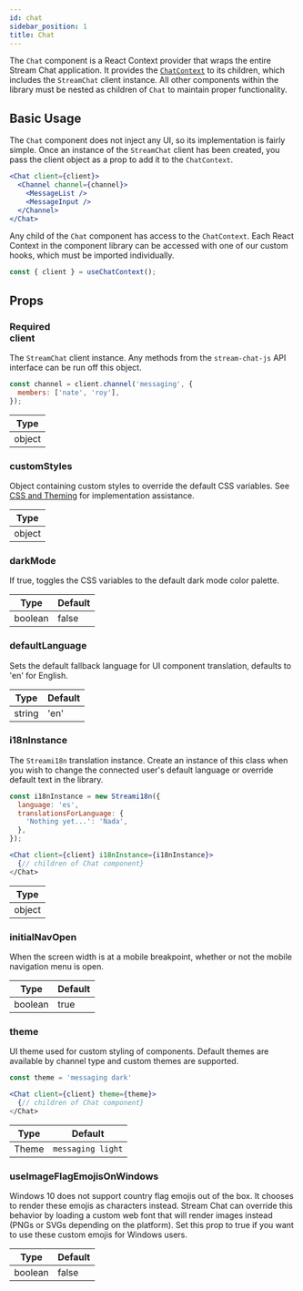 ```yaml
---
id: chat
sidebar_position: 1
title: Chat
---
```


The `Chat` component is a React Context provider that wraps the entire Stream Chat application. It provides the [`ChatContext`](../contexts/chat-context.mdx)
to its children, which includes the `StreamChat` client instance. All other components within the library must be nested as children
of `Chat` to maintain proper functionality.

## Basic Usage

The `Chat` component does not inject any UI, so its implementation is fairly simple. Once an instance of the `StreamChat` client
has been created, you pass the client object as a prop to add it to the `ChatContext`.

```jsx
<Chat client={client}>
  <Channel channel={channel}>
    <MessageList />
    <MessageInput />
  </Channel>
</Chat>
```

Any child of the `Chat` component has access to the `ChatContext`. Each React Context in the component library can be accessed with
one of our custom hooks, which must be imported individually.

```jsx
const { client } = useChatContext();
```

## Props

### <div class="label required basic">Required</div> client

The `StreamChat` client instance. Any methods from the `stream-chat-js` API interface can be run off this object.

```jsx
const channel = client.channel('messaging', {
  members: ['nate', 'roy'],
});
```

| Type   |
| ------ |
| object |

### customStyles

Object containing custom styles to override the default CSS variables. See [CSS and Theming](../customization/css-and-theming.mdx)
for implementation assistance.

| Type   |
| ------ |
| object |

### darkMode

If true, toggles the CSS variables to the default dark mode color palette.

| Type    | Default |
| ------- | ------- |
| boolean | false   |

### defaultLanguage

Sets the default fallback language for UI component translation, defaults to 'en' for English.

| Type   | Default |
| ------ | ------- |
| string | 'en'    |

### i18nInstance

The `Streami18n` translation instance. Create an instance of this class when you wish to change the connected user's default
language or override default text in the library.

```jsx
const i18nInstance = new Streami18n({
  language: 'es',
  translationsForLanguage: {
    'Nothing yet...': 'Nada',
  },
});

<Chat client={client} i18nInstance={i18nInstance}>
  {// children of Chat component}
</Chat>
```

| Type   |
| ------ |
| object |

### initialNavOpen

When the screen width is at a mobile breakpoint, whether or not the mobile navigation menu is open.

| Type    | Default |
| ------- | ------- |
| boolean | true    |

### theme

UI theme used for custom styling of components. Default themes are available by channel type and custom themes are supported.

```jsx
const theme = 'messaging dark'

<Chat client={client} theme={theme}>
  {// children of Chat component}
</Chat>
```

| Type  | Default           |
| ----- | ----------------- |
| Theme | `messaging light` |

### useImageFlagEmojisOnWindows

Windows 10 does not support country flag emojis out of the box. It chooses to render these emojis as characters instead.
Stream Chat can override this behavior by loading a custom web font that will render images instead (PNGs or SVGs depending
on the platform). Set this prop to true if you want to use these custom emojis for Windows users.

| Type    | Default |
| ------- | ------- |
| boolean | false   |
